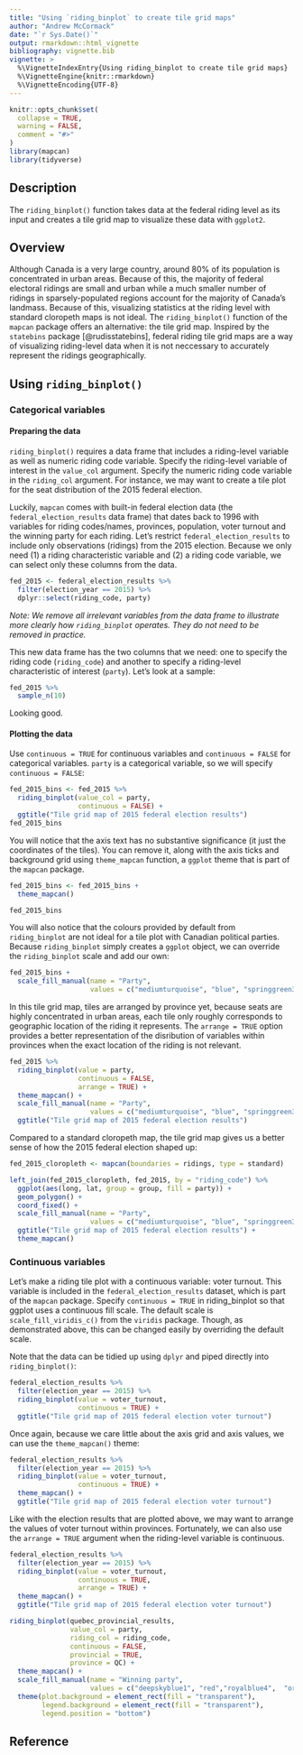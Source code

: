 ```yaml
---
title: "Using `riding_binplot` to create tile grid maps"
author: "Andrew McCormack"
date: "`r Sys.Date()`"
output: rmarkdown::html_vignette
bibliography: vignette.bib
vignette: >
  %\VignetteIndexEntry{Using riding_binplot to create tile grid maps}
  %\VignetteEngine{knitr::rmarkdown}
  %\VignetteEncoding{UTF-8}
---
```


```r
knitr::opts_chunk$set(
  collapse = TRUE,
  warning = FALSE,
  comment = "#>"
)
library(mapcan)
library(tidyverse)
```


## Description

The `riding_binplot()` function takes data at the federal riding level as its input and creates a tile grid map to visualize these data with `ggplot2`.

## Overview

Although Canada is a very large country, around 80% of its population is concentrated in urban areas. Because of this, the majority of federal electoral ridings are small and urban while a much smaller number of ridings in sparsely-populated regions account for the majority of Canada's landmass. Because of this, visualizing statistics at the riding level with standard cloropeth maps is not ideal. The `riding_binplot()` function of the `mapcan` package offers an alternative: the tile grid map. Inspired by the `statebins` package [@rudisstatebins], federal riding tile grid maps are a way of visualizing riding-level data when it is not neccessary to accurately represent the ridings geographically. 

## Using `riding_binplot()`

### Categorical variables

#### Preparing the data

`riding_binplot()` requires a data frame that includes a riding-level variable as well as numeric riding code variable. Specify the riding-level variable of interest in the `value_col` argument. Specify the numeric riding code variable in the `riding_col` argument. For instance, we may want to create a tile plot for the seat distribution of the 2015 federal election. 

Luckily, `mapcan` comes with built-in federal election data (the `federal_election_results` data frame) that dates back to 1996 with variables for riding codes/names, provinces, population, voter turnout and the winning party for each riding. Let's restrict `federal_election_results` to include only observations (ridings) from the 2015 election. Because we only need (1) a riding characteristic variable and (2) a riding code variable, we can select only these columns from the data.

```r
fed_2015 <- federal_election_results %>%
  filter(election_year == 2015) %>%
  dplyr::select(riding_code, party)
```

*Note: We remove all irrelevant variables from the data frame to illustrate more clearly how `riding_binplot` operates. They do not need to be removed in practice.*

This new data frame has the two columns that we need: one to specify the riding code (`riding_code`) and another to specify a riding-level characteristic of interest (`party`). Let's look at a sample:

```r
fed_2015 %>%
  sample_n(10)
```

Looking good.

#### Plotting the data 

Use `continuous = TRUE` for continuous variables and `continuous = FALSE` for categorical variables. `party` is a categorical variable, so we will specify `continuous = FALSE`:

```r
fed_2015_bins <- fed_2015 %>%
  riding_binplot(value_col = party, 
                 continuous = FALSE) +
  ggtitle("Tile grid map of 2015 federal election results")
fed_2015_bins
```

You will notice that the axis text has no substantive significance (it just the coordinates of the tiles). You can remove it, along with the axis ticks and background grid using `theme_mapcan` function, a `ggplot` theme that is part of the `mapcan` package.

```r
fed_2015_bins <- fed_2015_bins +
  theme_mapcan()

fed_2015_bins
```

You will also notice that the colours provided by default from `riding_binplot` are not ideal for a tile plot with Canadian political parties. Because `riding_binplot` simply creates a `ggplot` object, we can override the `riding_binplot` scale and add our own:  

```r
fed_2015_bins +
  scale_fill_manual(name = "Party",
                    values = c("mediumturquoise", "blue", "springgreen3", "red", "orange"))
```

In this tile grid map, tiles are arranged by province yet, because seats are highly concentrated in urban areas, each tile only roughly corresponds to geographic location of the riding it represents. The `arrange = TRUE` option provides a better representation of the disribution of variables within provinces when the exact location of the riding is not relevant.

```r
fed_2015 %>%
  riding_binplot(value = party, 
                 continuous = FALSE,
                 arrange = TRUE) + 
  theme_mapcan() + 
  scale_fill_manual(name = "Party",
                    values = c("mediumturquoise", "blue", "springgreen3", "red", "orange")) +
  ggtitle("Tile grid map of 2015 federal election results")
```

Compared to a standard cloropeth map, the tile grid map gives us a better sense of how the 2015 federal election shaped up:

```r
fed_2015_cloropleth <- mapcan(boundaries = ridings, type = standard)

left_join(fed_2015_cloropleth, fed_2015, by = "riding_code") %>%
  ggplot(aes(long, lat, group = group, fill = party)) +
  geom_polygon() + 
  coord_fixed() + 
  scale_fill_manual(name = "Party",
                    values = c("mediumturquoise", "blue", "springgreen3", "red", "orange")) +
  ggtitle("Tile grid map of 2015 federal election results") +
  theme_mapcan()
```


### Continuous variables

Let's make a riding tile plot with a continuous variable: voter turnout. This variable is included in the `federal_election_results` dataset, which is part of the `mapcan` package. Specify `continuous = TRUE` in riding_binplot so that ggplot uses a continuous fill scale. The default scale is `scale_fill_viridis_c()` from the `viridis` package. Though, as demonstrated above, this can be changed easily by overriding the default scale.

Note that the data can be tidied up using `dplyr` and piped directly into `riding_binplot()`:

```r
federal_election_results %>%
  filter(election_year == 2015) %>%
  riding_binplot(value = voter_turnout,
                 continuous = TRUE) +
  ggtitle("Tile grid map of 2015 federal election voter turnout")
```

Once again, because we care little about the axis grid and axis values, we can use the `theme_mapcan()` theme:

```r
federal_election_results %>%
  filter(election_year == 2015) %>%
  riding_binplot(value = voter_turnout,
                 continuous = TRUE) +
  theme_mapcan() +
  ggtitle("Tile grid map of 2015 federal election voter turnout")

```

Like with the election results that are plotted above, we may want to arrange the values of voter turnout within provinces. Fortunately, we can also use the `arrange = TRUE` argument when the riding-level variable is continuous. 
```r
federal_election_results %>%
  filter(election_year == 2015) %>%
  riding_binplot(value = voter_turnout,
                 continuous = TRUE,
                 arrange = TRUE) +
  theme_mapcan() +
  ggtitle("Tile grid map of 2015 federal election voter turnout")
```

```r
riding_binplot(quebec_provincial_results,
               value_col = party,
               riding_col = riding_code, 
               continuous = FALSE, 
               provincial = TRUE,
               province = QC) +
  theme_mapcan() +
  scale_fill_manual(name = "Winning party", 
                    values = c("deepskyblue1", "red","royalblue4",  "orange")) +
  theme(plot.background = element_rect(fill = "transparent"),
        legend.background = element_rect(fill = "transparent"),
        legend.position = "bottom")

```


## Reference
